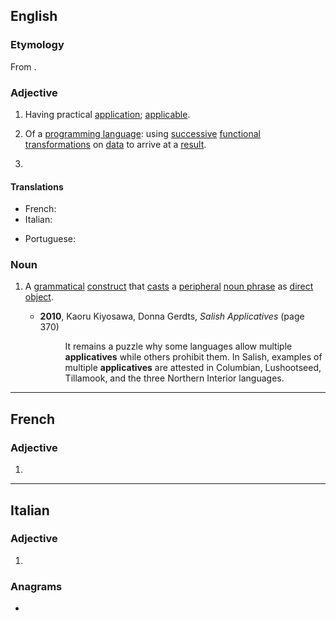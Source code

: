 ==English==

===Etymology===
From {{m|en|applicate}}.

===Adjective===
{{en-adj}}

# Having practical [[application]]; [[applicable]].
# {{lb|en|computing}} Of a [[programming language]]: using [[successive]] [[functional]] [[transformation]]s on [[data]] to arrive at a [[result]].
# {{lb|en|programming}} {{rfdef|en}}

====Translations====
{{trans-top|having practical application}}
* French: {{t+|fr|applicatif}}
* Italian: {{t+|it|applicativo}}
{{trans-mid}}
* Portuguese: {{t+|pt|aplicativo}}
{{trans-bottom}}

===Noun===
{{en-noun}}

# {{lb|en|grammar}} A [[grammatical]] [[construct]] that [[cast]]s a [[peripheral]] [[noun phrase]] as [[direct object]].
#* '''2010''', Kaoru Kiyosawa, Donna Gerdts, ''Salish Applicatives'' (page 370)
#*: It remains a puzzle why some languages allow multiple '''applicatives''' while others prohibit them. In Salish, examples of multiple '''applicatives''' are attested in Columbian, Lushootseed, Tillamook, and the three Northern Interior languages.

----

==French==

===Adjective===
{{head|fr|adjective form}}

# {{feminine singular of|fr|applicatif}}

----

==Italian==

===Adjective===
{{head|it|adjective form}}

# {{feminine plural of|it|applicativo}}

===Anagrams===
* {{l|it|applicatevi}}